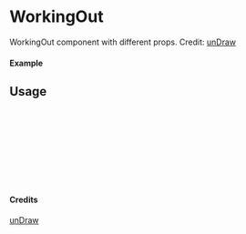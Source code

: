 
<Meta of={WorkingOut} title="unDraw/WorkingOut" />

# WorkingOut

WorkingOut component with different props.
Credit: [unDraw](https://undraw.co/illustrations)

#### Example

<Canvas of={WorkingOut.Primary} />

## Usage

```ts
import { WorkingOut } from "yadl-ui";

const Example = () => {
  return (
      <WorkingOut />
  );
};

export default Example;
```

#### Credits
[unDraw](https://undraw.co/illustrations)
